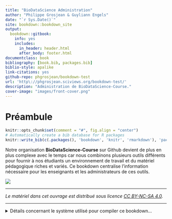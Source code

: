 ```yaml
--- 
title: "BioDataScience Administration"
author: "Philippe Grosjean & Guyliann Engels"
date: "`r Sys.Date()`"
site: bookdown::bookdown_site
output:
  bookdown::gitbook:
    info: yes
    includes:
      in_header: header.html
      after_body: footer.html
documentclass: book
bibliography: [book.bib, packages.bib]
biblio-style: apalike
link-citations: yes
github-repo: phgrosjean/bookdown-test
url: 'http\://phgrosjean.sciviews.org/bookdown-test/'
description: "Administration de BioDataScience-Course."
cover-image: "images/front-cover.png"
---
```


# Préambule {-}

```r
knitr::opts_chunk$set(comment = "#", fig.align = "center")
# Automatically create a bib database for R packages
knitr::write_bib(c(.packages(), 'bookdown', 'knitr', 'rmarkdown'), 'packages.bib')
```

Notre organisation **BioDataScience-Course** sur Github devient de plus en plus complexe avec le temps car nous combinons plusieurs outils différents pour fournir à nos étudiants un environnement de travail et du matériel pédagogique riches et variés. Ce bookdown centralise l'information nécessaire pour les enseignants et les administrateurs de ces outils.

![](images/front-cover.png)

----

_Le matériel dans cet ouvrage est distribué sous licence [CC BY-NC-SA 4.0](https://creativecommons.org/licenses/by-nc-sa/4.0/deed.fr)._

----

<details>
<summary>Détails concernant le système utilisé pour compiler ce bookdown...</summary>

##### Information système {-}

```r
sessioninfo::session_info()
```

</details>
